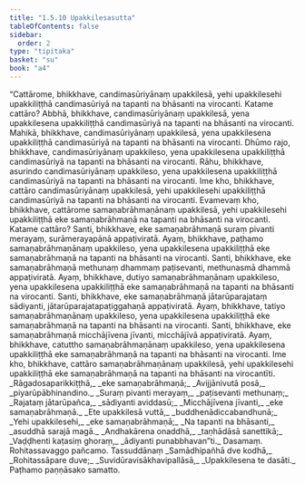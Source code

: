 ```yaml
---
title: "1.5.10 Upakkilesasutta"
tableOfContents: false
sidebar:
  order: 2
type: "tipitaka"
basket: "su"
book: "a4"
---
```



<DynamicBreadcrumb />

<Division number="50" book="a4" bookNo="15" page="362">

<Paragraph number="346" book="a4">
“Cattārome, bhikkhave, candimasūriyānaṃ upakkilesā, yehi upakkilesehi upakkiliṭṭhā candimasūriyā na tapanti na bhāsanti na virocanti. Katame cattāro? Abbhā, bhikkhave, candimasūriyānaṃ upakkilesā, yena upakkilesena upakkiliṭṭhā candimasūriyā na tapanti na bhāsanti na virocanti.
</Paragraph>

<Paragraph number="347" book="a4">
Mahikā, bhikkhave, candimasūriyānaṃ upakkilesā, yena upakkilesena upakkiliṭṭhā candimasūriyā na tapanti na bhāsanti na virocanti.
</Paragraph>

<Paragraph number="348" book="a4">
Dhūmo rajo, bhikkhave, candimasūriyānaṃ upakkileso, yena upakkilesena upakkiliṭṭhā candimasūriyā na tapanti na bhāsanti na virocanti.
</Paragraph>

<Paragraph number="349" book="a4">
Rāhu, bhikkhave, asurindo candimasūriyānaṃ upakkileso, yena upakkilesena upakkiliṭṭhā candimasūriyā na tapanti na bhāsanti na virocanti. Ime kho, bhikkhave, cattāro candimasūriyānaṃ upakkilesā, yehi upakkilesehi upakkiliṭṭhā candimasūriyā na tapanti na bhāsanti na virocanti.
</Paragraph>

<Paragraph number="350" book="a4">
Evamevaṃ kho, bhikkhave, cattārome samaṇabrāhmaṇānaṃ upakkilesā, yehi upakkilesehi upakkiliṭṭhā eke samaṇabrāhmaṇā na tapanti na bhāsanti na virocanti. Katame cattāro? Santi, bhikkhave, eke samaṇabrāhmaṇā suraṃ pivanti merayaṃ, surāmerayapānā appaṭiviratā. Ayaṃ, bhikkhave, paṭhamo samaṇabrāhmaṇānaṃ upakkileso, yena upakkilesena upakkiliṭṭhā eke samaṇabrāhmaṇā na tapanti na bhāsanti na virocanti.
</Paragraph>

<Paragraph number="351" book="a4">
Santi, bhikkhave, eke samaṇabrāhmaṇā methunaṃ dhammaṃ paṭisevanti, methunasmā dhammā appaṭiviratā. Ayaṃ, bhikkhave, dutiyo samaṇabrāhmaṇānaṃ upakkileso, yena upakkilesena upakkiliṭṭhā eke samaṇabrāhmaṇā na tapanti na bhāsanti na virocanti.
</Paragraph>

<Paragraph number="352" book="a4">
Santi, bhikkhave, eke samaṇabrāhmaṇā jātarūparajataṃ sādiyanti, jātarūparajatapaṭiggahaṇā appaṭiviratā. Ayaṃ, bhikkhave, tatiyo samaṇabrāhmaṇānaṃ upakkileso, yena upakkilesena upakkiliṭṭhā eke samaṇabrāhmaṇā na tapanti na bhāsanti na virocanti.
</Paragraph>

<Paragraph number="353" book="a4">
Santi, bhikkhave, eke samaṇabrāhmaṇā micchājīvena jīvanti, micchājīvā appaṭiviratā. Ayaṃ, bhikkhave, catuttho samaṇabrāhmaṇānaṃ upakkileso, yena upakkilesena upakkiliṭṭhā eke samaṇabrāhmaṇā na tapanti na bhāsanti na virocanti. Ime kho, bhikkhave, cattāro samaṇabrāhmaṇānaṃ upakkilesā, yehi upakkilesehi upakkiliṭṭhā eke samaṇabrāhmaṇā na tapanti na bhāsanti na virocantīti.
</Paragraph>

<Paragraph number="354" type="verses" book="a4">
_Rāgadosaparikkiṭṭhā,_  
_eke samaṇabrāhmaṇā;_  
_Avijjānivutā posā,_  
_piyarūpābhinandino._  

</Paragraph>

<Paragraph number="355" type="verses" book="a4">
_Suraṃ pivanti merayaṃ,_  
_paṭisevanti methunaṃ;_  
_Rajataṃ jātarūpañca,_  
_sādiyanti aviddasū;_  
_Micchājīvena jīvanti,_  
_eke samaṇabrāhmaṇā._  

</Paragraph>

<Paragraph number="356" type="verses" book="a4">
_Ete upakkilesā vuttā,_  
_buddhenādiccabandhunā;_  
_Yehi upakkilesehi,_  
_eke samaṇabrāhmaṇā;_  
_Na tapanti na bhāsanti,_  
_asuddhā sarajā magā._  

</Paragraph>

<Paragraph number="357" type="verses" book="a4">
_Andhakārena onaddhā,_  
_taṇhādāsā sanettikā;_  
_Vaḍḍhenti kaṭasiṃ ghoraṃ,_  
_ādiyanti punabbhavan”ti._  


</Paragraph>
</Division>

<Paragraph number="358" type="center" book="a4">
Dasamaṃ.



</Paragraph>

<Paragraph number="359" type="center" book="a4">
Rohitassavaggo pañcamo.



</Paragraph>

<Paragraph number="360" type="center" book="a4">
Tassuddānaṃ


</Paragraph>

<Paragraph number="361" type="verses" book="a4">
_Samādhipañhā dve kodhā,_  
_Rohitassāpare duve;_  
_Suvidūravisākhavipallāsā,_  
_Upakkilesena te dasāti._  


</Paragraph>

<Paragraph number="362" type="center" book="a4">
Paṭhamo paṇṇāsako samatto.
</Paragraph>